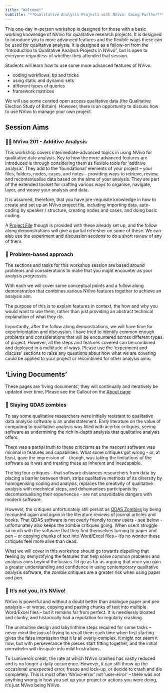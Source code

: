 ```yaml
---
title: "Welcome!"
subtitle: "**Qualitative Analysis Projects with NVivo: Going Further**"
---
```


::: {.callout-note title="Session Brief"}
This one-day in-person workshop is designed for those with a basic working knowledge of NVivo for qualitative research projects. It is designed to introduce you to more advanced features and the flexible ways these can be used for qualitative analysis. It is designed as a follow-on from the "Introduction to Qualitative Analysis Projects in NVivo", but is open to everyone regardless of whether they attended that session.

Students will learn how to use some more advanced features of NVivo:

- coding workflows, tip and tricks
- using static and dynamic sets
- different types of queries
- framework matrices

We will use some curated open access qualitative data (the Qualitative Election Study of Britain). However, there is an opportunity to discuss how to use NVivo to manage your own project.
:::

## Session Aims

### 🧑‍🎓 NVivo 201 - Additive Analysis

This workshop covers intermediate-advanced topics in using NVivo for qualitative data analysis. Key to how the more advanced features are introduced is through considering them as flexible tools for 'additive analysis'. They add to the 'foundational' elements of your project -- your files, folders, nodes, cases, and notes -- providing ways to retrieve, review, and recontextualise data based on the aims of your analysis. They are part of the extended toolset for crafting various ways to organise, navigate, layer, and weave your analysis and data.

It is assumed, therefore, that you have pre-requisite knowledge in how to create and set up an NVivo project file, including importing data, auto-coding by speaker / structure, creating nodes and cases, and doing basic coding.

A [Project File](project-file.qmd) though is provided with these already set up, and the follow along demonstrations will give a partial refresher on some of these. We can also use the experiment and discussion sections to do a short review of any of them.

### 🤔 Problem-based approach

The sections and tasks for this workshop session are based around problems and considerations to make that you might encounter as your analysis progresses.

With each we will cover some conceptual points and a follow along demonstration that combines various NVivo features together to achieve an analysis aim.

The purpose of this is to explain features in context, the how and why you would want to use them, rather than just providing an abstract technical explanation of what they do.

Importantly, after the follow along demonstrations, we will have time for experimentation and discussion. I have tried to identify common enough problems and considerations that will be encountered across different types of project. However, all the steps and features covered can be combined and deployed in a multitude of ways. Please use the 'experiment and discuss' sections to raise any questions about how what we are covering could be applied to your project or recombined for other analysis aims.

::: {.callout-important}
## 'Living Documents'

These pages are 'living documents', they will continually and iteratively be updated over time. Please see the Callout on the [About page](about.qmd#living-documents) 

:::

### 🧟 Slaying QDAS zombies

To say some qualitative researchers were initially resistant to qualitative data analysis software is an understatement. Early literature on the value of computing to qualitative analysis was filled with acerbic critiques, seeing software as undermining the rich in-depth analysis that qualitative analysis offers.

There was a partial truth to these criticisms as the nascent software was minimal in features and capabilities. What some critiques got wrong - or, at least, gave the impression of - though, was taking the limitations of the software as it was and treating these as inherent and inescapable.

The big four critiques - that software distances researchers from data by placing a barrier between them, strips qualitative methods of its diversity by homogenising coding and analysis, replaces the creativity of qualitative analysis with mechnical steps, and dehumanises participants by decontextualising their experiences - are not unavoidable dangers with modern software.

However, the critiques unfortunately still persist as [QDAS Zombies](https://core.ac.uk/reader/215349760) by being recounted again and again in the literature reviews of journal articles and books. That QDAS software is not overly friendly to new users - see below - unfortunately also keeps the zombie critiques going. When users struggle so much with the software that they find themselves turning to paper and pen -- or copying chunks of text into Word/Excel files -- it's no wonder these critiques feel more alive than dead.

What we will cover in this workshop should go towards dispelling that feeling by demystifying the features that help solve common problems and analysis aims beyond the basics. I'd go as far as arguing that once you gain a greater understanding and confidence in using contemporary qualitative analysis software, the zombie critiques are a greater risk when using paper and pen.

### 🤢 It's not you, it's NVivo!

NVivo is powerful and without a doubt better than analogue paper and pen analysis -- or worse, copying and pasting chunks of text into multiple Word/Excel files -- but it remains far from perfect. It is needlessly bloated and clunky, and historically had a reputation for regularly crashing.

The unintuitive design and labyrinthine steps required for some tasks -- never mind the joys of trying to recall them each time when first starting -- gives the false impression that it is all overly-complex. It might not seem it now, but with perseverance the pieces start fitting together, and the initial overwhelm will dissipate into mild frustrations.

To Lumivero's credit, the rate at which NVivo crashes has vastly reduced and is no longer a daily occurrence. However, it can still throw up the occasional unexpected error, freeze and lock-up, or decide to crash and die completely. This is most often 'NVivo-error' not 'user-error' -- there was not anything wrong in how you set up your project or actions you were doing, it's just NVivo being NVivo.